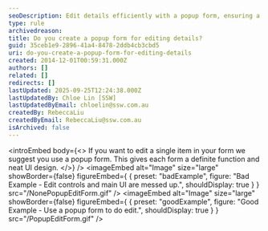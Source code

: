 ```yaml
---
seoDescription: Edit details efficiently with a popup form, ensuring a clean UI design and focused functionality.
type: rule
archivedreason:
title: Do you create a popup form for editing details?
guid: 35ceb1e9-2896-41a4-8478-2ddb4cb3cbd5
uri: do-you-create-a-popup-form-for-editing-details
created: 2014-12-01T00:59:31.000Z
authors: []
related: []
redirects: []
lastUpdated: 2025-09-25T12:24:38.000Z
lastUpdatedBy: Chloe Lin [SSW]
lastUpdatedByEmail: chloelin@ssw.com.au
createdBy: RebeccaLiu
createdByEmail: RebeccaLiu@ssw.com.au
isArchived: false
---
```


<introEmbed
  body={<>
If you want to edit a single item in your form we suggest you use a popup form. This gives each form a definite function and neat UI design.
  </>}
/>
<imageEmbed
  alt="Image"
  size="large"
  showBorder={false}
  figureEmbed={ {
    preset: "badExample",
    figure: "Bad Example - Edit controls and main UI are messed up.",
    shouldDisplay: true
  } }
  src="/NonePopupEditForm.gif"
/>
<imageEmbed
  alt="Image"
  size="large"
  showBorder={false}
  figureEmbed={ {
    preset: "goodExample",
    figure: "Good Example - Use a popup form to do edit.",
    shouldDisplay: true
  } }
  src="/PopupEditForm.gif"
/>
